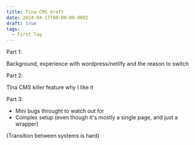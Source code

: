```yaml
---
title: Tina CMS draft
date: 2024-04-17T00:00:00.000Z
draft: true
tags:
  - First Tag
---
```


Part 1:

Background, experience with wordpress/netlify and the reason to switch

Part 2:

TIna CMS killer feature why I like it

Part 3:

* Mini bugs throught to watch out for
* Complex setup (even though it's mostly a single page, and just a wrapper)

(Transition between systems is hard)
